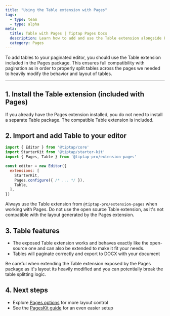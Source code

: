 ```yaml
---
title: "Using the Table extension with Pages"
tags:
  - type: team
  - type: alpha
meta:
  title: Table with Pages | Tiptap Pages Docs
  description: Learn how to add and use the Table extension alongside Pages for best compatibility.
  category: Pages
---
```



To add tables to your paginated editor, you should use the Table extension included in the Pages package. This ensures full compatibility with pagination as in order to properly split tables across the pages we needed to heavily modify the behavior and layout of tables.

---

## 1. Install the Table extension (included with Pages)

If you already have the Pages extension installed, you do not need to install a separate Table package. The compatible Table extension is included.

## 2. Import and add Table to your editor

```js
import { Editor } from '@tiptap/core'
import StarterKit from '@tiptap/starter-kit'
import { Pages, Table } from '@tiptap-pro/extension-pages'

const editor = new Editor({
  extensions: [
    StarterKit,
    Pages.configure({ /* ... */ }),
    Table,
  ],
})
```

<Callout title="Best practice" variant="info">
  Always use the Table extension from <code>@tiptap-pro/extension-pages</code> when working with Pages. Do not use the open source Table extension, as it's not compatible with the layout generated by the Pages extension.
</Callout>

## 3. Table features
- The exposed Table extension works and behaves exactly like the open-source one and can also be extended to make it fit your needs.
- Tables will paginate correctly and export to DOCX with your document

<Callout title="Extending the Page's Table extension" variant="default">
  Be careful when extending the Table extension exposed by the Pages package as it's layout its heavily modified and you can potentially break the table splitting logic.
</Callout>

## 4. Next steps
- Explore [Pages options](/pages/core-concepts/options) for more layout control
- See the [PagesKit guide](/pages/guides/pageskit-usage) for an even easier setup 